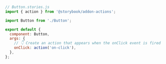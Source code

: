 ```js
// Button.stories.js
import { action } from '@storybook/addon-actions';

import Button from './Button';

export default {
  component: Button,
  args: {
    // 👇 Create an action that appears when the onClick event is fired
    onClick: action('on-click'),
  },
};
```
